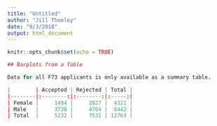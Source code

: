 ```yaml
---
title: "Untitled"
author: "Jill Thomley"
date: "9/3/2018"
output: html_document
---
```


```r
knitr::opts_chunk$set(echo = TRUE)
```

```r
## Barplots from a Table

Data for all F73 applicants is only available as a summary table.

|        | Accepted | Rejected | Total |
|--------|:--------:|:--------:|:-----:|
| Female |     1494 |     2827 |  4321 |
| Male   |     3738 |     4704 |  8442 |
| Total  |     5232 |     7531 | 12763 |
```

